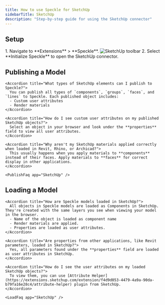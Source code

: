 ```yaml
---
title: How to use Speckle for SketchUp
sidebarTitle: SketchUp
description: "Step-by-step guide for using the SketchUp connector"
---
```



<Versions
  app="SketchUp"
  versions="2021, 2022, 2023, 2024, & 2025"
  os="Windows"
/>

## Setup

<Steps>
    <Setup app="SketchUp" />
    <Step title="Open the SketchUp connector">
        1. Navigate to **Extensions** > **Speckle**.
        <Frame>
        <img src="/images/connectors/sketchup_toolbar.jpg" alt="SketchUp toolbar" />
        </Frame>
        2. Select **Initialize Speckle** to open the SketchUp connector.
        <Login app="SketchUp" />
    </Step>
</Steps>

<AccordionGroup>
    <SetupFaq app="SketchUp" />
</AccordionGroup>

## Publishing a Model

<Publish app="SketchUp" />

<AccordionGroup>

    <Accordion title="What types of SketchUp elements can I publish to Speckle?">
      You can publish all types of `components`, `groups`, `faces`, and `lines` to Speckle. Each published object includes:
      - Custom user attributes
      - Render materials
    </Accordion>

    <Accordion title="How do I see custom user attributes on my published SketchUp objects?">
      Select an object in your browser and look under the **properties** field to view all user attributes.
    </Accordion>

    <Accordion title="Why aren't my SketchUp materials applied correctly when loaded in Revit, Rhino, or Archicad?">
      This usually happens when you apply materials to **components** instead of their faces. Apply materials to **faces** for correct display in other applications.
    </Accordion>

    <PublishFaq app="SketchUp" />

</AccordionGroup>    

## Loading a Model

<Load app="SketchUp" />

<AccordionGroup>

    <Accordion title="How are Speckle models loaded in SketchUp?">
      All objects in Speckle models are loaded as Components in SketchUp. They're created with the same layers you see when viewing your model in the browser.
      - Name of the object is loaded as component name
      - Render materials are applied.
      - Properties are loaded as user attributes.
    </Accordion>

    <Accordion title="Are properties from other applications, like Revit parameters, loaded in SketchUp?">
      Yes, all parameters found under the **properties** field are loaded as user attributes in SketchUp.
    </Accordion>

    <Accordion title="How do I see the user attributes on my loaded SketchUp objects?">
      To view them, you can use [Attribute Helper](https://extensions.sketchup.com/extension/f4d9d053-4479-4a9a-90da-b79fa16e28c4/attribute-helper) plugin from SketchUp.
    </Accordion>

    <LoadFaq app="SketchUp" />

</AccordionGroup>

<LearnMore />